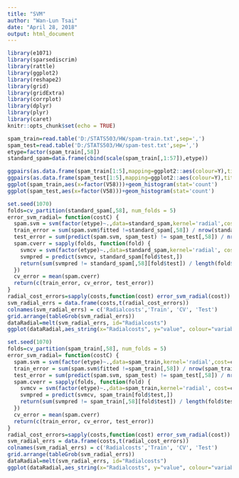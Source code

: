 ---
title: "SVM"
author: "Wan-Lun Tsai"
date: "April 28, 2018"
output: html_document
---

```{r setup, include=FALSE}
library(e1071)
library(sparsediscrim)
library(rattle)
library(ggplot2)
library(reshape2)
library(grid)
library(gridExtra)
library(corrplot)
library(dplyr)
library(plyr)
library(caret)
knitr::opts_chunk$set(echo = TRUE)
```


```{r}
spam_train=read.table('D:/STATS503/HW/spam-train.txt',sep=',')
spam_test=read.table('D:/STATS503/HW/spam-test.txt',sep=',')
etype=factor(spam_train[,58])
standard_spam=data.frame(cbind(scale(spam_train[,1:57]),etype))
```

```{r}
ggpairs(as.data.frame(spam_train[1:5],mapping=ggplot2::aes(colour=Y),title='training data'))
ggpairs(as.data.frame(spam_test[1:5],mapping=ggplot2::aes(colour=Y),title=paste('test data')))
ggplot(spam_train,aes(x=factor(V58)))+geom_histogram(stat='count')
ggplot(spam_test,aes(x=factor(V58)))+geom_histogram(stat='count')
```

```{r}
set.seed(1070)
folds=cv_partition(standard_spam[,58], num_folds = 5)
error_svm_radial= function(costC) {
  spam.svm = svm(factor(etype)~.,data=standard_spam,kernel='radial',cost=costC)
  train_error = sum(spam.svm$fitted !=standard_spam[,58]) / nrow(standard_spam)
  test_error = sum(predict(spam.svm, spam_test) != spam_test[,58]) / nrow(spam_test)
  spam.cverr = sapply(folds, function(fold) {
    svmcv = svm(factor(etype)~.,data=standard_spam,kernel='radial', cost=costC, subset = fold$training)
    svmpred = predict(svmcv, standard_spam[fold$test,])
    return(sum(svmpred != standard_spam[,58][fold$test]) / length(fold$test))
  })
  cv_error = mean(spam.cverr)
  return(c(train_error, cv_error, test_error))
}
radial_cost_errors=sapply(costs,function(cost) error_svm_radial(cost))
svm_radial_errs = data.frame(costs,t(radial_cost_errors))
colnames(svm_radial_errs) = c('Radialcosts','Train', 'CV', 'Test')
grid.arrange(tableGrob(svm_radial_errs))
dataRadial=melt(svm_radial_errs, id="Radialcosts")
ggplot(dataRadial,aes_string(x="Radialcosts", y="value", colour="variable",group="variable", linetype="variable", shape="variable")) +geom_line(size=1) + labs(x = "Cost",y = "Classification error",colour="",group="", linetype="",shape="",title="Standardized SVM Error, Kernel: Radial") + scale_x_log10()
```
 
```{r}
set.seed(1070)
folds=cv_partition(spam_train[,58], num_folds = 5)
error_svm_radial= function(costC) {
  spam.svm = svm(factor(etype)~.,data=spam_train,kernel='radial',cost=costC)
  train_error = sum(spam.svm$fitted !=spam_train[,58]) / nrow(spam_train)
  test_error = sum(predict(spam.svm, spam_test) != spam_test[,58]) / nrow(spam_test)
  spam.cverr = sapply(folds, function(fold) {
    svmcv = svm(factor(etype)~.,data=spam_train,kernel='radial', cost=costC, subset = fold$training)
    svmpred = predict(svmcv, spam_train[fold$test,])
    return(sum(svmpred != spam_train[,58][fold$test]) / length(fold$test))
  })
  cv_error = mean(spam.cverr)
  return(c(train_error, cv_error, test_error))
}
radial_cost_errors=sapply(costs,function(cost) error_svm_radial(cost))
svm_radial_errs = data.frame(costs,t(radial_cost_errors))
colnames(svm_radial_errs) = c('Radialcosts','Train', 'CV', 'Test')
grid.arrange(tableGrob(svm_radial_errs))
dataRadial=melt(svm_radial_errs, id="Radialcosts")
ggplot(dataRadial,aes_string(x="Radialcosts", y="value", colour="variable",group="variable", linetype="variable", shape="variable")) +geom_line(size=1) + labs(x = "Cost",y = "Classification error",colour="",group="", linetype="",shape="",title="Original SVM Error, Kernel: Radial") + scale_x_log10()
```





